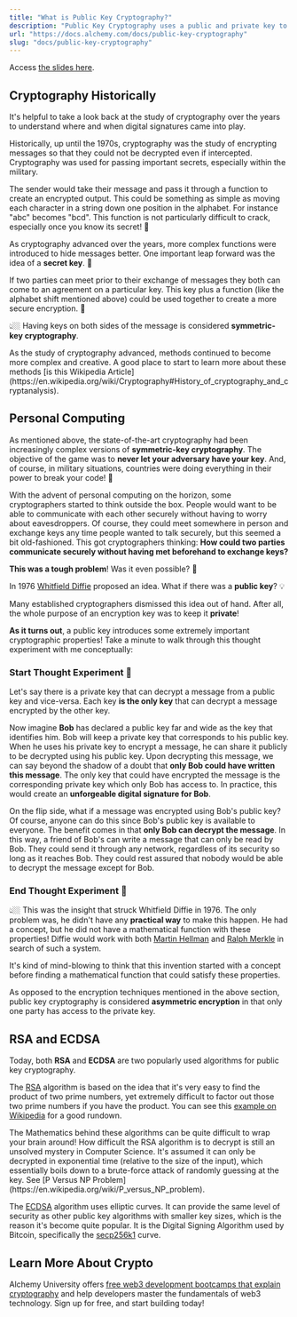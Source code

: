 ```yaml
---
title: "What is Public Key Cryptography?"
description: "Public Key Cryptography uses a public and private key to encrypt and decrypt messages. It's also called asymmetric encryption and used in RSA and ECDSA."
url: "https://docs.alchemy.com/docs/public-key-cryptography"
slug: "docs/public-key-cryptography"
---
```



Access [the slides here](https://docs.google.com/presentation/d/e/2PACX-1vSUqk6Uvnole2hTr9r7-UBcvmPquLhMNa_qPHL26BoVCk0v5j2EvsY2UyO6n2JbB7OfxJVArXlBPiAG/pub?start=false\&loop=false\&delayms=3000).

## Cryptography Historically

It's helpful to take a look back at the study of cryptography over the years to understand where and when digital signatures came into play.

Historically, up until the 1970s, cryptography was the study of encrypting messages so that they could not be decrypted even if intercepted. Cryptography was used for passing important secrets, especially within the military.

The sender would take their message and pass it through a function to create an encrypted output. This could be something as simple as moving each character in a string down one position in the alphabet. For instance "abc" becomes "bcd". This function is not particularly difficult to crack, especially once you know its secret! 🧐

As cryptography advanced over the years, more complex functions were introduced to hide messages better. One important leap forward was the idea of a **secret key**. 🔑

If two parties can meet prior to their exchange of messages they both can come to an agreement on a particular key. This key plus a function (like the alphabet shift mentioned above) could be used together to create a more secure encryption. 🔑

👆🏼 Having keys on both sides of the message is considered **symmetric-key cryptography**.

<Info>
  As the study of cryptography advanced, methods continued to become more complex and creative. A good place to start to learn more about these methods [is this Wikipedia Article](https://en.wikipedia.org/wiki/Cryptography#History_of_cryptography_and_cryptanalysis).
</Info>

## Personal Computing

As mentioned above, the state-of-the-art cryptography had been increasingly complex versions of **symmetric-key cryptography**. The objective of the game was to **never let your adversary have your key**. And, of course, in military situations, countries were doing everything in their power to break your code! 🔐

With the advent of personal computing on the horizon, some cryptographers started to think outside the box. People would want to be able to communicate with each other securely without having to worry about eavesdroppers. Of course, they could meet somewhere in person and exchange keys any time people wanted to talk securely, but this seemed a bit old-fashioned. This got cryptographers thinking: **How could two parties communicate securely without having met beforehand to exchange keys?**

**This was a tough problem**! Was it even possible? 🤔

In 1976 [Whitfield Diffie](https://en.wikipedia.org/wiki/Whitfield_Diffie) proposed an idea. What if there was a **public key**? 💡

Many established cryptographers dismissed this idea out of hand. After all, the whole purpose of an encryption key was to keep it **private**!

**As it turns out**, a public key introduces some extremely important cryptographic properties! Take a minute to walk through this thought experiment with me conceptually:

### Start Thought Experiment 🧠

Let's say there is a private key that can decrypt a message from a public key and vice-versa. Each key **is the only key** that can decrypt a message encrypted by the other key.

Now imagine **Bob** has declared a public key far and wide as the key that identifies him. Bob will keep a private key that corresponds to his public key. When he uses his private key to encrypt a message, he can share it publicly to be decrypted using his public key. Upon decrypting this message, we can say beyond the shadow of a doubt that **only Bob could have written this message**. The only key that could have encrypted the message is the corresponding private key which only Bob has access to. In practice, this would create an **unforgeable digital signature for Bob**.

On the flip side, what if a message was encrypted using Bob's public key? Of course, anyone can do this since Bob's public key is available to everyone. The benefit comes in that **only Bob can decrypt the message**. In this way, a friend of Bob's can write a message that can only be read by Bob. They could send it through any network, regardless of its security so long as it reaches Bob. They could rest assured that nobody would be able to decrypt the message except for Bob.

### End Thought Experiment 🧠

👆🏼 This was the insight that struck Whitfield Diffie in 1976. The only problem was, he didn't have any **practical way** to make this happen. He had a concept, but he did not have a mathematical function with these properties! Diffie would work with both [Martin Hellman](https://en.wikipedia.org/wiki/Martin_Hellman) and [Ralph Merkle](https://en.wikipedia.org/wiki/Ralph_Merkle) in search of such a system.

<Info>
  It's kind of mind-blowing to think that this invention started with a concept before finding a mathematical function that could satisfy these properties.
</Info>

As opposed to the encryption techniques mentioned in the above section, public key cryptography is considered **asymmetric encryption** in that only one party has access to the private key.

## RSA and ECDSA

Today, both **RSA** and **ECDSA** are two popularly used algorithms for public key cryptography.

The [RSA](https://en.wikipedia.org/wiki/RSA_\(cryptosystem\)) algorithm is based on the idea that it's very easy to find the product of two prime numbers, yet extremely difficult to factor out those two prime numbers if you have the product. You can see this [example on Wikipedia](https://en.wikipedia.org/wiki/RSA_\(cryptosystem\)#Example) for a good rundown.

<Info>
  The Mathematics behind these algorithms can be quite difficult to wrap your brain around! How difficult the RSA algorithm is to decrypt is still an unsolved mystery in Computer Science. It's assumed it can only be decrypted in exponential time (relative to the size of the input), which essentially boils down to a brute-force attack of randomly guessing at the key. See [P Versus NP Problem](https://en.wikipedia.org/wiki/P_versus_NP_problem).
</Info>

The [ECDSA](https://en.wikipedia.org/wiki/Elliptic_Curve_Digital_Signature_Algorithm) algorithm uses elliptic curves. It can provide the same level of security as other public key algorithms with smaller key sizes, which is the reason it's become quite popular. It is the Digital Signing Algorithm used by Bitcoin, specifically the [secp256k1](https://en.bitcoin.it/wiki/Secp256k1) curve.

## Learn More About Crypto

Alchemy University offers [free web3 development bootcamps that explain cryptography](https://university.alchemy.com/ethereum) and help developers master the fundamentals of web3 technology. Sign up for free, and start building today!
